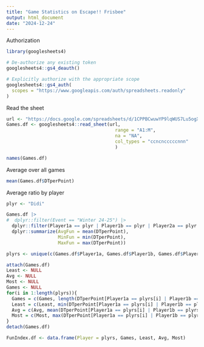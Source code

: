 ```yaml
---
title: "Game Statistics on Escape!! Frisbee"
output: html_document
date: "2024-12-24"
---
```


Authorization
```r
library(googlesheets4)

# De-authorize any existing token
googlesheets4::gs4_deauth()

# Explicitly authorize with the appropriate scope
googlesheets4::gs4_auth(
  scopes = "https://www.googleapis.com/auth/spreadsheets.readonly"
)
```

Read the sheet
```r
url <- "https://docs.google.com/spreadsheets/d/1CPPBCwuwYP9lqWUS7Lu5ogXHtdpX_-i_lzcdtsohbwY/edit#gid=0"
Games.df <- googlesheets4::read_sheet(url,
                                        range = "A1:M",
                                        na = "NA",
                                        col_types = "ccncncccccnnn"
                                        )
```

```r
names(Games.df)
```
Average over all games
```r
mean(Games.df$DTperPoint)
```

Average ratio by player
```r
plyr <- "Didi"

Games.df |>
#  dplyr::filter(Event == "Winter 24-25") |>
  dplyr::filter(Player1a == plyr | Player1b == plyr | Player2a == plyr | Player2b == plyr) |>
  dplyr::summarize(AvgFun = mean(DTperPoint),
                   MinFun = min(DTperPoint),
                   MaxFun = max(DTperPoint))
```

```r
plyrs <- unique(c(Games.df$Player1a, Games.df$Player1b, Games.df$Player2a, Games.df$Player2b))

attach(Games.df)
Least <- NULL
Avg <- NULL
Most <- NULL
Games <- NULL
for(i in 1:length(plyrs)){
  Games = c(Games, length(DTperPoint[Player1a == plyrs[i] | Player1b == plyrs[i] | Player2a == plyrs[i] | Player2b == plyrs[i]]))
  Least = c(Least, min(DTperPoint[Player1a == plyrs[i] | Player1b == plyrs[i] | Player2a == plyrs[i] | Player2b == plyrs[i]]))
  Avg = c(Avg, mean(DTperPoint[Player1a == plyrs[i] | Player1b == plyrs[i] | Player2a == plyrs[i] | Player2b == plyrs[i]]))
  Most = c(Most, max(DTperPoint[Player1a == plyrs[i] | Player1b == plyrs[i] | Player2a == plyrs[i] | Player2b == plyrs[i]]))
}
detach(Games.df)

FunIndex.df <- data.frame(Player = plyrs, Games, Least, Avg, Most)

```

